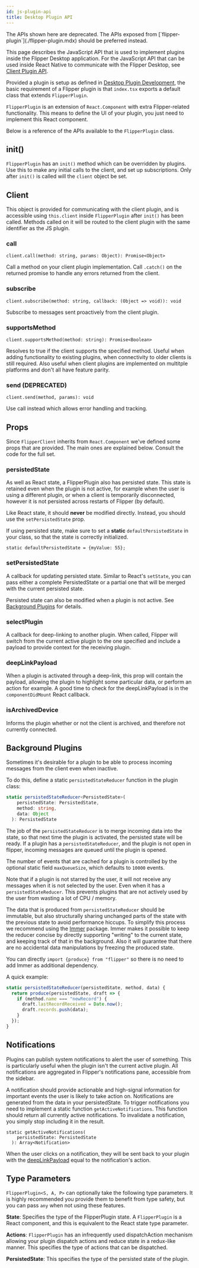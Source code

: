 ```yaml
---
id: js-plugin-api
title: Desktop Plugin API
---
```


<div class="warning">
The APIs shown here are deprecated. The APIs exposed from [`flipper-plugin`](./flipper-plugin.mdx) should be preferred instead.
</div>

<div class="warning">

This page describes the JavaScript API that is used to implement plugins inside the Flipper Desktop application. For the JavaScript API that can be used inside React Native to communicate with the Flipper Desktop, see [Client Plugin API](create-plugin).

</div>

Provided a plugin is setup as defined in [Desktop Plugin Development](desktop-plugin-structure.mdx), the basic requirement of a Flipper plugin is that `index.tsx` exports a default class that extends `FlipperPlugin`.

`FlipperPlugin` is an extension of `React.Component` with extra Flipper-related functionality. This means to define the UI of your plugin, you just need to implement this React component.

Below is a reference of the APIs available to the `FlipperPlugin` class.

## init()
`FlipperPlugin` has an `init()` method which can be overridden by plugins. Use this to make any initial calls to the client, and set up subscriptions. Only after `init()` is called will the `client` object be set.

## Client

This object is provided for communicating with the client plugin, and is accessible using `this.client` inside `FlipperPlugin` after `init()` has been called. Methods called on it will be routed to the client plugin with the same identifier as the JS plugin.

### call
`client.call(method: string, params: Object): Promise<Object>`

Call a method on your client plugin implementation. Call `.catch()` on the returned promise to handle any errors returned from the client.

### subscribe
`client.subscribe(method: string, callback: (Object => void)): void`

Subscribe to messages sent proactively from the client plugin.

### supportsMethod
`client.supportsMethod(method: string): Promise<Boolean>`

Resolves to true if the client supports the specified method. Useful when adding functionality to existing plugins, when connectivity to older clients is still required. Also useful when client plugins are implemented on multitple platforms and don't all have feature parity.

### send (DEPRECATED)
`client.send(method, params): void`

Use call instead which allows error handling and tracking.

## Props

Since `FlipperClient` inherits from `React.Component` we've defined some props that are provided. The main ones are explained below. Consult the code for the full set.

### persistedState
As well as React state, a FlipperPlugin also has persisted state. This state is retained even when the plugin is not active, for example when the user is using a different plugin, or when a client is temporarily disconnected, however it is not persisted across restarts of Flipper (by default).

Like React state, it should **never** be modified directly. Instead, you should use the `setPersistedState` prop.

If using persisted state, make sure to set a **static** `defaultPersistedState` in your class, so that the state is correctly initialized.

`static defaultPersistedState = {myValue: 55};`

### setPersistedState
A callback for updating persisted state. Similar to React's `setState`, you can pass either a complete PersistedState or a partial one that will be merged with the current persisted state.

Persisted state can also be modified when a plugin is not active. See [Background Plugins](#background-plugins) for details.

### selectPlugin
A callback for deep-linking to another plugin. When called, Flipper will switch from the current active plugin to the one specified and include a payload to provide context for the receiving plugin.

### deepLinkPayload
When a plugin is activated through a deep-link, this prop will contain the payload, allowing the plugin to highlight some particular data, or perform an action for example. A good time to check for the deepLinkPayload is in the `componentDidMount` React callback.

### isArchivedDevice
Informs the plugin whether or not the client is archived, and therefore not currently connected.

## Background Plugins

Sometimes it's desirable for a plugin to be able to process incoming messages from the client even when inactive.

To do this, define a static `persistedStateReducer` function in the plugin class:

```typescript
static persistedStateReducer<PersistedState>(
    persistedState: PersistedState,
    method: string,
    data: Object
  ): PersistedState
```

The job of the `persistedStateReducer` is to merge incoming data into the state, so that next time the plugin is activated, the persisted state will be ready.
If a plugin has a `persistedStateReducer`, and the plugin is not open in flipper, incoming messages are queued until the plugin is opened.

The number of events that are cached for a plugin is controlled by the optional static field `maxQueueSize`, which defaults to `10000` events.

<div class="warning">

Note that if a plugin is not starred by the user, it will not receive any messages when it is not selected by the user. Even when it has a `persistedStateReducer`. This prevents plugins that are not actively used by the user from wasting a lot of CPU / memory.

</div>

The data that is produced from `persistedStateReducer` should be immutable, but also structurally sharing unchanged parts of the state with the previous state to avoid performance hiccups. To simplify this process we recommend using the [Immer](https://immerjs.github.io/immer/docs/introduction) package.
Immer makes it possible to keep the reducer concise by directly supporting "writing" to the current state, and keeping track of that in the background.
Also it will guarantee that there are no accidental data manipulations by freezing the produced state.

You can directly `import {produce} from "flipper"` so there is no need to add Immer as additional dependency.

A quick example:

```typescript
static persistedStateReducer(persistedState, method, data) {
  return produce(persistedState, draft => {
    if (method.name === "newRecord") {
      draft.lastRecordReceived = Date.now();
      draft.records.push(data);
    }
  });
}
```


## Notifications

Plugins can publish system notifications to alert the user of something. This is particularly useful when the plugin isn't the current active plugin. All notifications are aggregated in Flipper's notifications pane, accessible from the sidebar.

A notification should provide actionable and high-signal information for important events the user is likely to take action on. Notifications are generated from the data in your persistedState. To trigger notifications you need to implement a static function `getActiveNotifications`. This function should return all currently active notifications. To invalidate a notification, you simply stop including it in the result.
```
static getActiveNotifications(
    persistedState: PersistedState
  ): Array<Notification>
```

When the user clicks on a notification, they will be sent back to your plugin with the [deepLinkPayload](#deeplinkpayload) equal to the notification's action.

## Type Parameters
`FlipperPlugin<S, A, P>` can optionally take the following type parameters. It is highly recommended you provide them to benefit from type safety, but you can pass `any` when not using these features.

**State**: Specifies the type of the FlipperPlugin state. A `FlipperPlugin` is a React component, and this is equivalent to the React state type parameter.

**Actions**: `FlipperPlugin` has an infrequently used dispatchAction mechanism allowing your plugin dispatch actions and reduce state in a redux-like manner. This specifies the type of actions that can be dispatched.

**PersistedState**: This specifies the type of the persisted state of the plugin.
